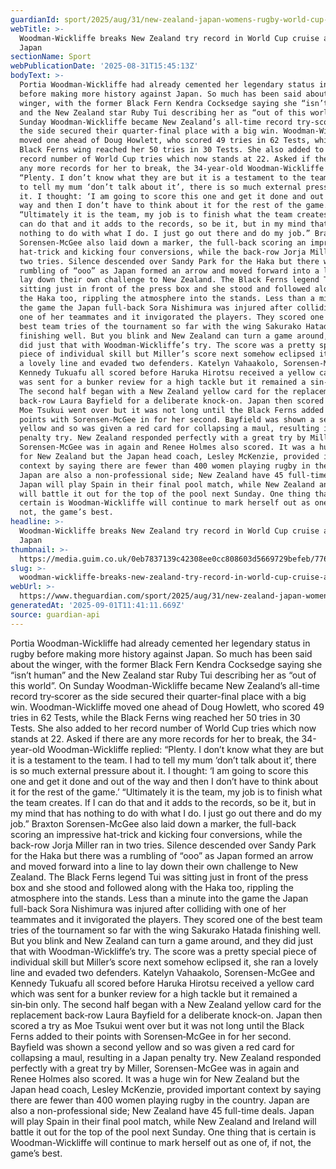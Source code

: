 ```yaml
---
guardianId: sport/2025/aug/31/new-zealand-japan-womens-rugby-world-cup-match-report
webTitle: >-
  Woodman-Wickliffe breaks New Zealand try record in World Cup cruise against
  Japan
sectionName: Sport
webPublicationDate: '2025-08-31T15:45:13Z'
bodyText: >-
  Portia Woodman-Wickliffe had already cemented her legendary status in rugby
  before making more history against Japan. So much has been said about the
  winger, with the former Black Fern Kendra Cocksedge saying she “isn’t human”
  and the New Zealand star Ruby Tui describing her as “out of this world”. On
  Sunday Woodman-Wickliffe became New Zealand’s all-time record try‑scorer as
  the side secured their quarter-final place with a big win. Woodman-Wickliffe
  moved one ahead of Doug Howlett, who scored 49 tries in 62 Tests, while the
  Black Ferns wing reached her 50 tries in 30 Tests. She also added to her
  record number of World Cup tries which now stands at 22. Asked if there are
  any more records for her to break, the 34-year-old Woodman-Wickliffe replied:
  “Plenty. I don’t know what they are but it is a testament to the team. I had
  to tell my mum ‘don’t talk about it’, there is so much external pressure about
  it. I thought: ‘I am going to score this one and get it done and out of the
  way and then I don’t have to think about it for the rest of the game.’
  “Ultimately it is the team, my job is to finish what the team creates. If I
  can do that and it adds to the records, so be it, but in my mind that has
  nothing to do with what I do. I just go out there and do my job.” Braxton
  Sorensen-McGee also laid down a marker, the full-back scoring an impressive
  hat-trick and kicking four conversions, while the back-row Jorja Miller ran in
  two tries. Silence descended over Sandy Park for the Haka but there was a
  rumbling of “ooo” as Japan formed an arrow and moved forward into a line to
  lay down their own challenge to New Zealand. The Black Ferns legend Tui was
  sitting just in front of the press box and she stood and followed along with
  the Haka too, rippling the atmosphere into the stands. Less than a minute into
  the game the Japan full-back Sora Nishimura was injured after colliding with
  one of her teammates and it invigorated the players. They scored one of the
  best team tries of the tournament so far with the wing Sakurako Hatada
  finishing well. But you blink and New Zealand can turn a game around, and they
  did just that with Woodman-Wickliffe’s try. The score was a pretty special
  piece of individual skill but Miller’s score next somehow eclipsed it, she ran
  a lovely line and evaded two defenders. Katelyn Vahaakolo, Sorensen-McGee and
  Kennedy Tukuafu all scored before Haruka Hirotsu received a yellow card which
  was sent for a bunker review for a high tackle but it remained a sin‑bin only.
  The second half began with a New Zealand yellow card for the replacement
  back‑row Laura Bayfield for a deliberate knock‑on. Japan then scored a try as
  Moe Tsukui went over but it was not long until the Black Ferns added to their
  points with Sorensen‑McGee in for her second. Bayfield was shown a second
  yellow and so was given a red card for collapsing a maul, resulting in a Japan
  penalty try. New Zealand responded perfectly with a great try by Miller,
  Sorensen-McGee was in again and Renee Holmes also scored. It was a huge win
  for New Zealand but the Japan head coach, Lesley McKenzie, provided important
  context by saying there are fewer than 400 women playing rugby in the country.
  Japan are also a non-professional side; New Zealand have 45 full-time deals.
  Japan will play Spain in their final pool match, while New Zealand and Ireland
  will battle it out for the top of the pool next Sunday. One thing that is
  certain is Woodman-Wickliffe will continue to mark herself out as one of, if
  not, the game’s best.
headline: >-
  Woodman-Wickliffe breaks New Zealand try record in World Cup cruise against
  Japan
thumbnail: >-
  https://media.guim.co.uk/0eb7837139c42308ee0cc808603d5669729befeb/776_0_4507_3607/500.jpg
slug: >-
  woodman-wickliffe-breaks-new-zealand-try-record-in-world-cup-cruise-against-japan
webUrl: >-
  https://www.theguardian.com/sport/2025/aug/31/new-zealand-japan-womens-rugby-world-cup-match-report
generatedAt: '2025-09-01T11:41:11.669Z'
source: guardian-api
---
```

Portia Woodman-Wickliffe had already cemented her legendary status in rugby before making more history against Japan. So much has been said about the winger, with the former Black Fern Kendra Cocksedge saying she “isn’t human” and the New Zealand star Ruby Tui describing her as “out of this world”. On Sunday Woodman-Wickliffe became New Zealand’s all-time record try‑scorer as the side secured their quarter-final place with a big win. Woodman-Wickliffe moved one ahead of Doug Howlett, who scored 49 tries in 62 Tests, while the Black Ferns wing reached her 50 tries in 30 Tests. She also added to her record number of World Cup tries which now stands at 22. Asked if there are any more records for her to break, the 34-year-old Woodman-Wickliffe replied: “Plenty. I don’t know what they are but it is a testament to the team. I had to tell my mum ‘don’t talk about it’, there is so much external pressure about it. I thought: ‘I am going to score this one and get it done and out of the way and then I don’t have to think about it for the rest of the game.’ “Ultimately it is the team, my job is to finish what the team creates. If I can do that and it adds to the records, so be it, but in my mind that has nothing to do with what I do. I just go out there and do my job.” Braxton Sorensen-McGee also laid down a marker, the full-back scoring an impressive hat-trick and kicking four conversions, while the back-row Jorja Miller ran in two tries. Silence descended over Sandy Park for the Haka but there was a rumbling of “ooo” as Japan formed an arrow and moved forward into a line to lay down their own challenge to New Zealand. The Black Ferns legend Tui was sitting just in front of the press box and she stood and followed along with the Haka too, rippling the atmosphere into the stands. Less than a minute into the game the Japan full-back Sora Nishimura was injured after colliding with one of her teammates and it invigorated the players. They scored one of the best team tries of the tournament so far with the wing Sakurako Hatada finishing well. But you blink and New Zealand can turn a game around, and they did just that with Woodman-Wickliffe’s try. The score was a pretty special piece of individual skill but Miller’s score next somehow eclipsed it, she ran a lovely line and evaded two defenders. Katelyn Vahaakolo, Sorensen-McGee and Kennedy Tukuafu all scored before Haruka Hirotsu received a yellow card which was sent for a bunker review for a high tackle but it remained a sin‑bin only. The second half began with a New Zealand yellow card for the replacement back‑row Laura Bayfield for a deliberate knock‑on. Japan then scored a try as Moe Tsukui went over but it was not long until the Black Ferns added to their points with Sorensen‑McGee in for her second. Bayfield was shown a second yellow and so was given a red card for collapsing a maul, resulting in a Japan penalty try. New Zealand responded perfectly with a great try by Miller, Sorensen-McGee was in again and Renee Holmes also scored. It was a huge win for New Zealand but the Japan head coach, Lesley McKenzie, provided important context by saying there are fewer than 400 women playing rugby in the country. Japan are also a non-professional side; New Zealand have 45 full-time deals. Japan will play Spain in their final pool match, while New Zealand and Ireland will battle it out for the top of the pool next Sunday. One thing that is certain is Woodman-Wickliffe will continue to mark herself out as one of, if not, the game’s best.
